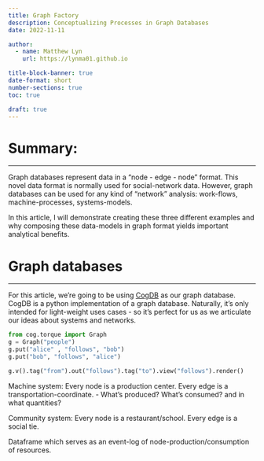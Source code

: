 ```yaml
---
title: Graph Factory
description: Conceptualizing Processes in Graph Databases
date: 2022-11-11

author:
  - name: Matthew Lyn
    url: https://lynma01.github.io

title-block-banner: true
date-format: short
number-sections: true
toc: true

draft: true
---
```


# Summary:
___
Graph databases represent data in a "node - edge - node" format. This novel data format is normally used for social-network data. However, graph databases can be used for any kind of "network" analysis: work-flows, machine-processes, systems-models.

In this article, I will demonstrate creating these three different examples and why composing these data-models in graph format yields important analytical benefits.


# Graph databases
___
For this article, we're going to be using [CogDB](https://cogDB.io) as our graph database. CogDB is a python implementation of a graph database. Naturally, it's only intended for light-weight uses cases - so it's perfect for us as we articulate our ideas about systems and networks.

```python
from cog.torque import Graph
g = Graph("people")
g.put("alice" , "follows", "bob")
g.put("bob", "follows", "alice")

g.v().tag("from").out("follows").tag("to").view("follows").render()
```
Machine system:
Every node is a production center. Every edge is a transportation-coordinate.
    - What's produced? What's consumed? and in what quantities?

Community system:
Every node is a restaurant/school. Every edge is a social tie.

Dataframe which serves as an event-log of node-production/consumption of resources.
